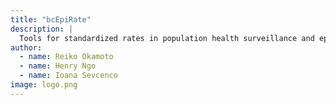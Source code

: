 ```yaml
---
title: "bcEpiRate"
description: |
  Tools for standardized rates in population health surveillance and epidemiology
author:
  - name: Reiko Okamoto
  - name: Henry Ngo
  - name: Ioana Sevcenco
image: logo.png
---
```

